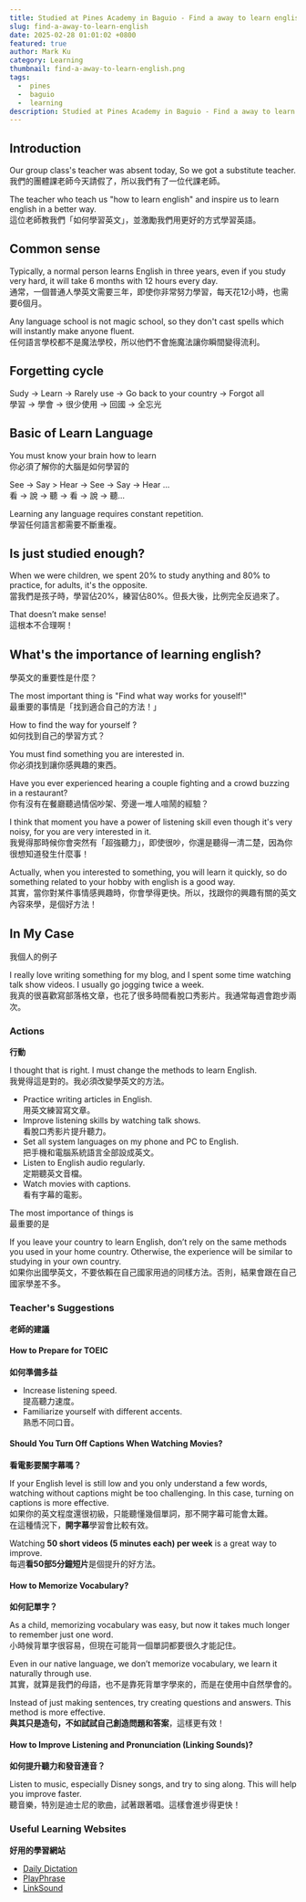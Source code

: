 ```yaml
---
title: Studied at Pines Academy in Baguio - Find a away to learn english 3/10 weeks  
slug: find-a-away-to-learn-english
date: 2025-02-28 01:01:02 +0800
featured: true
author: Mark Ku
category: Learning
thumbnail: find-a-away-to-learn-english.png
tags:
  -  pines
  -  baguio
  -  learning
description: Studied at Pines Academy in Baguio - Find a away to learn english 3/10 weeks 
---
```


## Introduction  
Our group class's teacher was absent today, So we got a substitute teacher.  
我們的團體課老師今天請假了，所以我們有了一位代課老師。  

The teacher who teach us "how to learn english" and inspire us to learn english in a better way.  
這位老師教我們「如何學習英文」，並激勵我們用更好的方式學習英語。  

## Common sense  
Typically, a normal person learns English in three years, even if you study very hard, it will take 6 months with 12 hours every day.  
通常，一個普通人學英文需要三年，即使你非常努力學習，每天花12小時，也需要6個月。  

Any language school is not magic school, so they don't cast spells which will instantly make anyone fluent.  
任何語言學校都不是魔法學校，所以他們不會施魔法讓你瞬間變得流利。  

## Forgetting cycle  
Sudy -> Learn -> Rarely use -> Go back to your country -> Forgot all  
學習 -> 學會 -> 很少使用 -> 回國 -> 全忘光  

## Basic of Learn Language  
You must know your brain how to learn  
你必須了解你的大腦是如何學習的  

See -> Say > Hear -> See -> Say -> Hear ...  
看 -> 說 -> 聽 -> 看 -> 說 -> 聽...  

Learning any language requires constant repetition.  
學習任何語言都需要不斷重複。  

## Is just studied enough?  
When we were children, we spent 20% to study anything and 80% to practice, for adults, it's the opposite.  
當我們是孩子時，學習佔20%，練習佔80%。但長大後，比例完全反過來了。  

That doesn’t make sense!  
這根本不合理啊！  

## What's the importance of learning english?  
學英文的重要性是什麼？  

The most important thing is "Find what way works for youself!"  
最重要的事情是「找到適合自己的方法！」  

How to find the way for yourself ?  
如何找到自己的學習方式？  

You must find something you are interested in.  
你必須找到讓你感興趣的東西。  

Have you ever experienced hearing a couple fighting and a crowd buzzing in a restaurant?  
你有沒有在餐廳聽過情侶吵架、旁邊一堆人喧鬧的經驗？  

I think that moment you have a power of listening skill even though it's very noisy, for you are very interested in it.  
我覺得那時候你會突然有「超強聽力」，即使很吵，你還是聽得一清二楚，因為你很想知道發生什麼事！  

Actually, when you interested to something, you will learn it quickly, so do something related to your hobby with english is a good way.  
其實，當你對某件事情感興趣時，你會學得更快。所以，找跟你的興趣有關的英文內容來學，是個好方法！  

## In My Case  
我個人的例子  

I really love writing something for my blog, and I spent some time watching talk show videos. I usually go jogging twice a week.  
我真的很喜歡寫部落格文章，也花了很多時間看脫口秀影片。我通常每週會跑步兩次。  

### **Actions**  
**行動**  

I thought that is right. I must change the methods to learn English.  
我覺得這是對的。我必須改變學英文的方法。  

- Practice writing articles in English.  
  用英文練習寫文章。  
- Improve listening skills by watching talk shows.  
  看脫口秀影片提升聽力。  
- Set all system languages on my phone and PC to English.  
  把手機和電腦系統語言全部設成英文。  
- Listen to English audio regularly.  
  定期聽英文音檔。  
- Watch movies with captions.  
  看有字幕的電影。  

The most importance of things is  
最重要的是  

If you leave your country to learn English, don’t rely on the same methods you used in your home country. Otherwise, the experience will be similar to studying in your own country.  
如果你出國學英文，不要依賴在自己國家用過的同樣方法。否則，結果會跟在自己國家學差不多。  

### **Teacher's Suggestions**  
**老師的建議**  

#### **How to Prepare for TOEIC**  
**如何準備多益**  

- Increase listening speed.  
  提高聽力速度。  
- Familiarize yourself with different accents.  
  熟悉不同口音。  

#### **Should You Turn Off Captions When Watching Movies?**  
**看電影要關字幕嗎？**  

If your English level is still low and you only understand a few words, watching without captions might be too challenging. In this case, turning on captions is more effective.  
如果你的英文程度還很初級，只能聽懂幾個單詞，那不開字幕可能會太難。  
在這種情況下，**開字幕**學習會比較有效。  

Watching **50 short videos (5 minutes each) per week** is a great way to improve.  
每週**看50部5分鐘短片**是個提升的好方法。  

#### **How to Memorize Vocabulary?**  
**如何記單字？**  

As a child, memorizing vocabulary was easy, but now it takes much longer to remember just one word.  
小時候背單字很容易，但現在可能背一個單詞都要很久才能記住。  

Even in our native language, we don’t memorize vocabulary, we learn it naturally through use.  
其實，就算是我們的母語，也不是靠死背單字學來的，而是在使用中自然學會的。  

Instead of just making sentences, try creating questions and answers. This method is more effective.  
**與其只是造句，不如試試自己創造問題和答案**，這樣更有效！  

#### **How to Improve Listening and Pronunciation (Linking Sounds)?**  
**如何提升聽力和發音連音？**  

Listen to music, especially Disney songs, and try to sing along. This will help you improve faster.  
聽音樂，特別是迪士尼的歌曲，試著跟著唱。這樣會進步得更快！  

### **Useful Learning Websites**  
**好用的學習網站**  

- [Daily Dictation](https://dailydictation.com/#google_vignette)  
- [PlayPhrase](https://www.playphrase.me/#/search?language=en)  
- [LinkSound](https://www.evaeaston.com/linking-1/)
